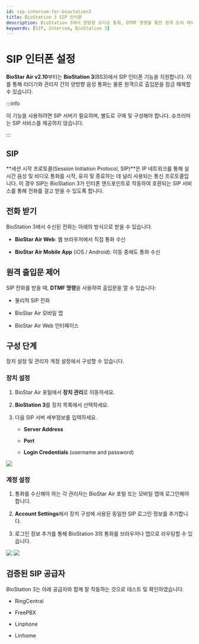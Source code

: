 ```yaml
---
id: sip-intercom-for-biostation3
title: BioStation 3 SIP 인터폰
description: BioStation 3에서 양방향 오디오 통화, DTMF 명령을 통한 원격 도어 제어 및 BioStar Air 웹 및 모바일 앱을 통한 통화 수신을 위한 SIP 인터폰 기능을 구성하는 방법을 안내합니다.
keywords: [SIP, Intercom, BioStation 3]
---
```


# SIP 인터폰 설정

**BioStar Air v2.10**부터는 **BioStation 3**(BS3)에서 SIP 인터폰 기능을 지원합니다. 이를 통해 리더기와 관리자 간의 양방향 음성 통화는 물론 원격으로 출입문을 잠금 해제할 수 있습니다.

:::info

이 기능을 사용하려면 SIP 서버가 필요하며, 별도로 구매 및 구성해야 합니다. 슈프리마는 SIP 서비스를 제공하지 않습니다.

:::


## SIP

**세션 시작 프로토콜(Session Initiation Protocol, SIP)**은 IP 네트워크를 통해 실시간 음성 및 비디오 통화를 시작, 유지 및 종료하는 데 널리 사용되는 통신 프로토콜입니다. 이 경우 SIP는 BioStation 3가 인터폰 엔드포인트로 작동하여 호환되는 SIP 서비스를 통해 전화를 걸고 받을 수 있도록 합니다.


## 전화 받기

BioStation 3에서 수신된 전화는 아래의 방식으로 받을 수 있습니다.

* **BioStar Air Web**: 웹 브라우저에서 직접 통화 수신

* **BioStar Air Mobile App** (iOS / Android): 이동 중에도 통화 수신


## 원격 출입문 제어

SIP 전화를 받을 때, **DTMF 명령**을 사용하여 출입문을 열 수 있습니다:

* 물리적 SIP 전화

* BioStar Air 모바일 앱

* BioStar Air Web 인터페이스


## 구성 단계

장치 설정 및 관리자 계정 설정에서 구성할 수 있습니다.

<Steps>
<Step>

### 장치 설정

1. BioStar Air 포털에서 **장치 관리**로 이동하세요.

1. **BioStation 3**를 장치 목록에서 선택하세요.

1. 다음 SIP 서버 세부정보를 입력하세요.

    * **Server Address**

    * **Port**

    * **Login Credentials** (username and password)

<Image src='/img/air/air-intercom-configuration-edit-device.png' alone className='none' />

</Step>
<Step>

### 계정 설정

1. 통화를 수신해야 하는 각 관리자는 BioStar Air 포털 또는 모바일 앱에 로그인해야 합니다.

1. **Account Settings**에서 장치 구성에 사용된 동일한 SIP 로그인 정보를 추가합니다.

1. 로그인 정보 추가를 통해 BioStation 3의 통화를 브라우저나 앱으로 라우팅할 수 있습니다.

<Image src='/img/air/air-intercom-configuration-account-setting.png' alone className='none' />

<Image src='/img/air/air-intercom-configuration-edit-device.png' alone className='none' />

</Step>
</Steps>


## 검증된 SIP 공급자

BioStation 3는 아래 공급자와 함께 잘 작동하는 것으로 테스트 및 확인하였습니다.

* RingCentral

* FreePBX

* Linphone

* Linhome

